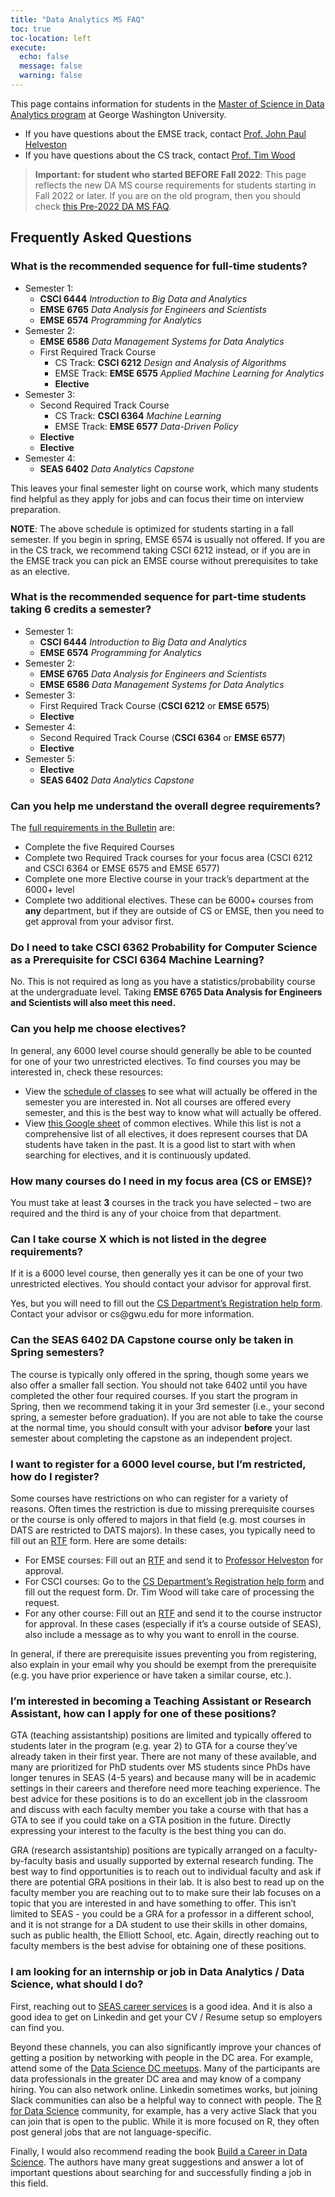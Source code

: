 ```yaml
---
title: "Data Analytics MS FAQ"
toc: true
toc-location: left
execute:
  echo: false
  message: false
  warning: false
---
```


This page contains information for students in the [Master of Science in Data Analytics program](http://bulletin.gwu.edu/engineering-applied-science/engineering-management-systems-engineering/data-analytics-ms/#requirementstext) at George Washington University.

- If you have questions about the EMSE track, contact [Prof. John Paul Helveston](mailto:jph@gwu.edu)
- If you have questions about the CS track, contact [Prof. Tim Wood](mailto:timwood@gwu.edu)

> **Important: for student who started BEFORE Fall 2022**: This page reflects the new DA MS course requirements for students starting in Fall 2022 or later. If you are on the old program, then you should check [this Pre-2022 DA MS FAQ](http://faculty.cs.gwu.edu/timwood/old-da-faq).

## Frequently Asked Questions

### What is the recommended sequence for full-time students?

- Semester 1:
    - **CSCI 6444** _Introduction to Big Data and Analytics_
    - **EMSE 6765** _Data Analysis for Engineers and Scientists_
    - **EMSE 6574** _Programming for Analytics_
- Semester 2:
    - **EMSE 6586** _Data Management Systems for Data Analytics_
    - First Required Track Course
        - CS Track: **CSCI 6212** _Design and Analysis of Algorithms_
        - EMSE Track: **EMSE 6575** _Applied Machine Learning for Analytics_
      - **Elective**
- Semester 3:
    - Second Required Track Course
        - CS Track: **CSCI 6364** _Machine Learning_
        - EMSE Track: **EMSE 6577** _Data-Driven Policy_
    - **Elective**
    - **Elective**
- Semester 4:
    - **SEAS 6402** _Data Analytics Capstone_

This leaves your final semester light on course work, which many students find helpful as they apply for jobs and can focus their time on interview preparation.

**NOTE**: The above schedule is optimized for students starting in a fall semester. If you begin in spring, EMSE 6574 is usually not offered. If you are in the CS track, we recommend taking CSCI 6212 instead, or if you are in the EMSE track you can pick an EMSE course without prerequisites to take as an elective.

### What is the recommended sequence for part-time students taking 6 credits a semester?

- Semester 1:
    - **CSCI 6444** _Introduction to Big Data and Analytics_
    - **EMSE 6574** _Programming for Analytics_
- Semester 2:
    - **EMSE 6765** _Data Analysis for Engineers and Scientists_
    - **EMSE 6586** _Data Management Systems for Data Analytics_
- Semester 3:
    - First Required Track Course (**CSCI 6212** or **EMSE 6575**)
    - **Elective**
- Semester 4:
    - Second Required Track Course (**CSCI 6364** or **EMSE 6577**)
    - **Elective**
- Semester 5:
    - **Elective**
    - **SEAS 6402** _Data Analytics Capstone_

### Can you help me understand the overall degree requirements?

The [full requirements in the Bulletin](http://bulletin.gwu.edu/engineering-applied-science/engineering-management-systems-engineering/data-analytics-ms/#requirementstext) are:

- Complete the five Required Courses
- Complete two Required Track courses for your focus area (CSCI 6212 and CSCI 6364 or EMSE 6575 and EMSE 6577)
- Complete one more Elective course in your track’s department at the 6000+ level
- Complete two additional electives. These can be 6000+ courses from **any** department, but if they are outside of CS or EMSE, then you need to get approval from your advisor first.

### Do I need to take CSCI 6362 Probability for Computer Science as a Prerequisite for CSCI 6364 Machine Learning?

No. This is not required as long as you have a statistics/probability course at the undergraduate level. Taking **EMSE 6765 Data Analysis for Engineers and Scientists will also meet this need.**

### Can you help me choose electives?

In general, any 6000 level course should generally be able to be counted for one of your two unrestricted electives. To find courses you may be interested in, check these resources:

- View the [schedule of classes](https://my.gwu.edu/mod/pws/index.cfm) to see what will actually be offered in the semester you are interested in. Not all courses are offered every semester, and this is the best way to know what will actually be offered.
- View [this Google sheet](https://docs.google.com/spreadsheets/d/1PA4o0bH3TPpPpGG5OHWRKvkUoDgmQ1gmBw3dlJPDjh0/edit?usp=sharing) of common electives. While this list is not a comprehensive list of all electives, it does represent courses that DA students have taken in the past. It is a good list to start with when searching for electives, and it is continuously updated.

### How many courses do I need in my focus area (CS or EMSE)?

You must take at least **3** courses in the track you have selected – two are required and the third is any of your choice from that department.
 
### Can I take course X which is not listed in the degree requirements?

If it is a 6000 level course, then generally yes it can be one of your two unrestricted electives. You should contact your advisor for approval first.

Yes, but you will need to fill out the [CS Department’s Registration help form](go.gwu.edu/csregs). Contact your advisor or cs@gwu.edu for more information.

### Can the SEAS 6402 DA Capstone course only be taken in Spring semesters?

The course is typically only offered in the spring, though some years we also offer a smaller fall section. You should not take 6402 until you have completed the other four required courses. If you start the program in Spring, then we recommend taking it in your 3rd semester (i.e., your second spring, a semester before graduation). If you are not able to take the course at the normal time, you should consult with your advisor **before** your last semester about completing the capstone as an independent project.

### I want to register for a 6000 level course, but I'm restricted, how do I register?

Some courses have restrictions on who can register for a variety of reasons. Often times the restriction is due to missing prerequisite courses or the course is only offered to majors in that field (e.g. most courses in DATS are restricted to DATS majors). In these cases, you typically need to fill out an [RTF](https://registrar.gwu.edu/sites/g/files/zaxdzs2171/f/downloads/RegistrationTransactionForm_March2022.pdf) form. Here are some details:

- For EMSE courses: Fill out an [RTF](https://registrar.gwu.edu/sites/g/files/zaxdzs2171/f/downloads/RegistrationTransactionForm_March2022.pdf) and send it to [Professor Helveston](mailto:jph@gwu.edu) for approval.
- For CSCI courses: Go to the [CS Department’s Registration help form](go.gwu.edu/csregs) and fill out the request form. Dr. Tim Wood will take care of processing the request.
- For any other course: Fill out an [RTF](https://registrar.gwu.edu/sites/g/files/zaxdzs2171/f/downloads/RegistrationTransactionForm_March2022.pdf) and send it to the course instructor for approval. In these cases (especially if it's a course outside of SEAS), also include a message as to why you want to enroll in the course. 

In general, if there are prerequisite issues preventing you from registering, also explain in your email why you should be exempt from the prerequisite (e.g. you have prior experience or have taken a similar course, etc.).

### I'm interested in becoming a Teaching Assistant or Research Assistant, how can I apply for one of these positions? 

GTA (teaching assistantship) positions are limited and typically offered to students later in the program (e.g. year 2) to GTA for a course they've already taken in their first year. There are not many of these available, and many are prioritized for PhD students over MS students since PhDs have longer tenures in SEAS (4-5 years) and because many will be in academic settings in their careers and therefore need more teaching experience. The best advice for these positions is to do an excellent job in the classroom and discuss with each faculty member you take a course with that has a GTA to see if you could take on a GTA position in the future. Directly expressing your interest to the faculty is the best thing you can do.  

GRA (research assistantship) positions are typically arranged on a faculty-by-faculty basis and usually supported by external research funding. The best way to find opportunities is to reach out to individual faculty and ask if there are potential GRA positions in their lab. It is also best to read up on the faculty member you are reaching out to to make sure their lab focuses on a topic that you are interested in and have something to offer. This isn't limited to SEAS - you could be a GRA for a professor in a different school, and it is not strange for a DA student to use their skills in other domains, such as public health, the Elliott School, etc. Again, directly reaching out to faculty members is the best advise for obtaining one of these positions.

### I am looking for an internship or job in Data Analytics / Data Science, what should I do?

First, reaching out to [SEAS career services](https://careers.seas.gwu.edu/) is a good idea. And it is also a good idea to get on Linkedin and get your CV / Resume setup so employers can find you.

Beyond these channels, you can also significantly improve your chances of getting a position by networking with people in the DC area. For example, attend some of the [Data Science DC meetups](https://www.meetup.com/data-science-dc/). Many of the participants are data professionals in the greater DC area and may know of a company hiring. You can also network online. Linkedin sometimes works, but joining Slack communities can also be a helpful way to connect with people. The [R for Data Science](https://rfordatasci.com/) community, for example, has a very active Slack that you can join that is open to the public. While it is more focused on R, they often post general jobs that are not language-specific.

Finally, I would also recommend reading the book [Build a Career in Data Science](https://www.manning.com/books/build-a-career-in-data-science). The authors have many great suggestions and answer a lot of important questions about searching for and successfully finding a job in this field.
